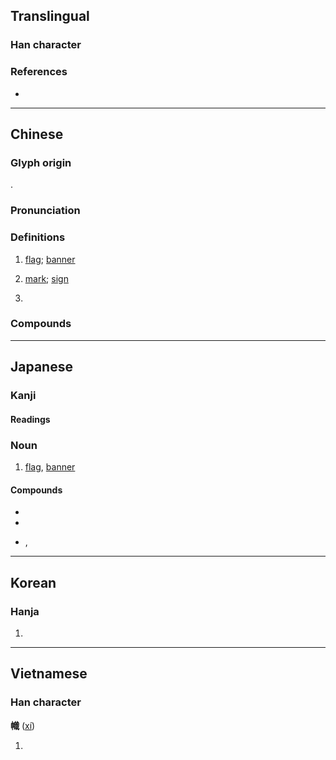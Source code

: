 {{also|帜}}
{{character info/new}}
==Translingual==

===Han character===
{{Han char|rn=50|rad=巾|as=12|sn=15|four=43250|canj=LBYIA|ids=⿰巾戠}}

===References===
* {{Han ref|kx=0336.210|dkj=09080|dj=0643.200|hdz=10755.040|uh=5E5F|ud=24159|bh=BC6D|bd=48237}}

----

==Chinese==
{{zh-forms|s=帜}}

===Glyph origin===
{{Han etym}}
{{Han compound|巾|戠|t1=cloth|c1=s|c2=p|ls=psc}}.

===Pronunciation===
{{zh-pron
|m=zhì
|c=ci3
|h=pfs=chṳ
|md=
|mn=chì/xm,qz:chhì
|mn-t=zi3
|w=2tsr
|mc=y
|oc=y
|cat=n,pn
}}

===Definitions===
{{zh-hanzi}}

# [[flag]]; [[banner]]
#: {{zh-x|旗幟|[[flag]]; [[banner]]}}
# {{lb|zh|literary}} [[mark]]; [[sign]]
# {{surname|lang=zh}}

===Compounds===
{{zh-der|徽幟|幡幟|別樹一幟|摽幟|拔幟易幟|獨樹一幟|易幟|拔幟|旗幟|標幟}}

----

==Japanese==

===Kanji===
{{ja-kanji|grade=|rs=巾12}}

====Readings====
{{ja-readings
|on=し
|kun=のぼり-
}}

===Noun===
{{ja-noun|のぼり}}

# [[flag]], [[banner]]

====Compounds====
* {{ja-r|旗幟|きし}}
* {{ja-r|鯉幟|こいのぼり}}
* {{ja-r|五月幟|ごがつのぼり}}, {{ja-r|五月幟|さつきのぼり}}

----

==Korean==

===Hanja===
{{ko-hanja|hangeul=치|rv=chi|mr=ch'i}}

# {{defn|lang=ko|sort=巾12}}

----

==Vietnamese==

===Han character===
'''幟''' ([[xí]])

# {{defn|vi}}

{{cln|vi|Han tu}}